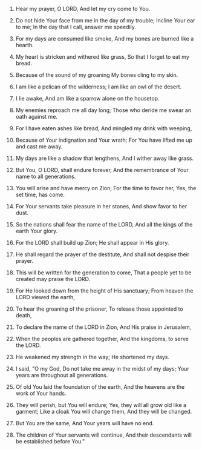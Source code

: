 
1. Hear my prayer, O LORD, And let my cry come to You.

2. Do not hide Your face from me in the day of my trouble; Incline Your ear to me; In the day that I call, answer me speedily.

3. For my days are consumed like smoke, And my bones are burned like a hearth.

4. My heart is stricken and withered like grass, So that I forget to eat my bread.

5. Because of the sound of my groaning My bones cling to my skin.

6. I am like a pelican of the wilderness; I am like an owl of the desert.

7. I lie awake, And am like a sparrow alone on the housetop.

8. My enemies reproach me all day long; Those who deride me swear an oath against me.

9. For I have eaten ashes like bread, And mingled my drink with weeping,

10. Because of Your indignation and Your wrath; For You have lifted me up and cast me away.

11. My days are like a shadow that lengthens, And I wither away like grass.

12. But You, O LORD, shall endure forever, And the remembrance of Your name to all generations.

13. You will arise and have mercy on Zion; For the time to favor her, Yes, the set time, has come.

14. For Your servants take pleasure in her stones, And show favor to her dust.

15. So the nations shall fear the name of the LORD, And all the kings of the earth Your glory.

16. For the LORD shall build up Zion; He shall appear in His glory.

17. He shall regard the prayer of the destitute, And shall not despise their prayer.

18. This will be written for the generation to come, That a people yet to be created may praise the LORD.

19. For He looked down from the height of His sanctuary; From heaven the LORD viewed the earth,

20. To hear the groaning of the prisoner, To release those appointed to death,

21. To declare the name of the LORD in Zion, And His praise in Jerusalem,

22. When the peoples are gathered together, And the kingdoms, to serve the LORD.

23. He weakened my strength in the way; He shortened my days.

24. I said, "O my God, Do not take me away in the midst of my days; Your years are throughout all generations.

25. Of old You laid the foundation of the earth, And the heavens are the work of Your hands.

26. They will perish, but You will endure; Yes, they will all grow old like a garment; Like a cloak You will change them, And they will be changed.

27. But You are the same, And Your years will have no end.

28. The children of Your servants will continue, And their descendants will be established before You."


